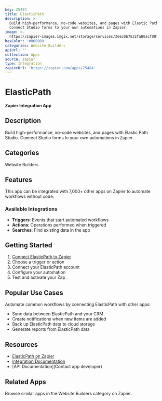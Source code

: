 ```yaml
---
key: 25484
title: ElasticPath
description: >-
  Build high-performance, no-code websites, and pages with Elastic Path Studio.
  Connect Studio forms to your own automations in Zapier.
image: >-
  https://zapier-images.imgix.net/storage/services/30e30b7832fa00acf00fb28c04677479.png?auto=format%2Ccompress&ixlib=python-3.0.0&q=50
hexColor: '#000000'
categories: Website Builders
apiUrl: ''
collection: Apps
source: zapier
type: Integration
zapierUrl: 'https://zapier.com/apps/25484'
---
```

# ElasticPath

**Zapier Integration App**

## Description

Build high-performance, no-code websites, and pages with Elastic Path Studio. Connect Studio forms to your own automations in Zapier.

## Categories

Website Builders

## Features

This app can be integrated with 7,000+ other apps on Zapier to automate workflows without code.

### Available Integrations

- **Triggers**: Events that start automated workflows
- **Actions**: Operations performed when triggered
- **Searches**: Find existing data in the app

## Getting Started

1. [Connect ElasticPath to Zapier](https://zapier.com/apps/25484)
2. Choose a trigger or action
3. Connect your ElasticPath account
4. Configure your automation
5. Test and activate your Zap

## Popular Use Cases

Automate common workflows by connecting ElasticPath with other apps:

- Sync data between ElasticPath and your CRM
- Create notifications when new items are added
- Back up ElasticPath data to cloud storage
- Generate reports from ElasticPath data

## Resources

- [ElasticPath on Zapier](https://zapier.com/apps/25484)
- [Integration Documentation](https://zapier.com/apps/25484/integrations)
- [API Documentation](Contact app developer)

## Related Apps

Browse similar apps in the Website Builders category on Zapier.
